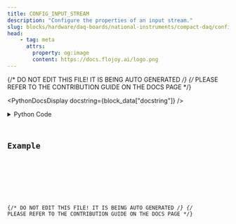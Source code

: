 ```yaml
---
title: CONFIG_INPUT_STREAM
description: "Configure the properties of an input stream."
slug: blocks/hardware/daq-boards/national-instruments/compact-daq/config-input-stream
head:
    - tag: meta
      attrs:
        property: og:image
        content: https://docs.flojoy.ai/logo.png
---
```


{/* DO NOT EDIT THIS FILE! IT IS BEING AUTO GENERATED */}
{/* PLEASE REFER TO THE CONTRIBUTION GUIDE ON THE DOCS PAGE */}


<PythonDocsDisplay docstring={block_data["docstring"]} />
<details>
<summary>Python Code</summary>



<Code code={pythonCode} lang="py" wrap theme="dracula" />

[Find this Flojoy Block on GitHub](https://github.com/flojoy-ai/blocks/blob/main/blocks/HARDWARE/DAQ_BOARDS/NATIONAL_INSTRUMENTS/COMPACT_DAQ/CONFIG_INPUT_STREAM/CONFIG_INPUT_STREAM.py)

</details>

## Example


<GetHelpWidget />


<AppDisplay app={app} blockName="CONFIG_INPUT_STREAM" client:visible />


<Example />

{/* DO NOT EDIT THIS FILE! IT IS BEING AUTO GENERATED */}
{/* PLEASE REFER TO THE CONTRIBUTION GUIDE ON THE DOCS PAGE */}
